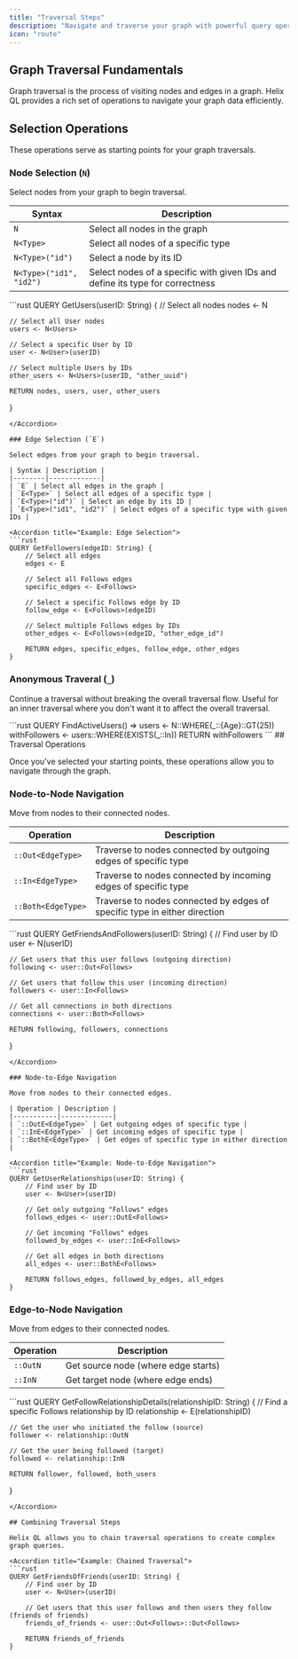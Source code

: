 ```yaml
---
title: "Traversal Steps"
description: "Navigate and traverse your graph with powerful query operations"
icon: "route"
---
```


## Graph Traversal Fundamentals

Graph traversal is the process of visiting nodes and edges in a graph. Helix QL provides a rich set of operations to navigate your graph data efficiently.

## Selection Operations

These operations serve as starting points for your graph traversals.

### Node Selection (`N`)

Select nodes from your graph to begin traversal.

| Syntax | Description |
|--------|-------------|
| `N` | Select all nodes in the graph |
| `N<Type>` | Select all nodes of a specific type |
| `N<Type>("id")` | Select a node by its ID |
| `N<Type>("id1", "id2")` | Select nodes of a specific with given IDs and define its type for correctness |

<Accordion title="Example: Node Selection">
```rust
QUERY GetUsers(userID: String) {
    // Select all nodes
    nodes <- N
    
    // Select all User nodes
    users <- N<Users>
    
    // Select a specific User by ID
    user <- N<User>(userID)
    
    // Select multiple Users by IDs
    other_users <- N<Users>(userID, "other_uuid")
    
    RETURN nodes, users, user, other_users
}
```
</Accordion>

### Edge Selection (`E`)

Select edges from your graph to begin traversal.

| Syntax | Description |
|--------|-------------|
| `E` | Select all edges in the graph |
| `E<Type>` | Select all edges of a specific type |
| `E<Type>("id")` | Select an edge by its ID |
| `E<Type>("id1", "id2")` | Select edges of a specific type with given IDs |

<Accordion title="Example: Edge Selection">
```rust
QUERY GetFollowers(edgeID: String) {
    // Select all edges
    edges <- E
    
    // Select all Follows edges
    specific_edges <- E<Follows>
    
    // Select a specific Follows edge by ID
    follow_edge <- E<Follows>(edgeID)
    
    // Select multiple Follows edges by IDs
    other_edges <- E<Follows>(edgeID, "other_edge_id")
    
    RETURN edges, specific_edges, follow_edge, other_edges
}
```
</Accordion>

### Anonymous Traveral (`_`)

Continue a traversal without breaking the overall traversal flow.
Useful for an inner traversal where you don't want it to affect the overall traversal.

<Accordion title="Example: Anonymous Traversal">
```rust
QUERY FindActiveUsers() =>
    users <- N<Person>::WHERE(_::{Age}::GT(25))
    withFollowers <- users::WHERE(EXISTS(_::In<Follows>))
    RETURN withFollowers
```
</Accordion>
## Traversal Operations

Once you've selected your starting points, these operations allow you to navigate through the graph.

### Node-to-Node Navigation

Move from nodes to their connected nodes.

| Operation | Description |
|-----------|-------------|
| `::Out<EdgeType>` | Traverse to nodes connected by outgoing edges of specific type |
| `::In<EdgeType>` | Traverse to nodes connected by incoming edges of specific type |
| `::Both<EdgeType>` | Traverse to nodes connected by edges of specific type in either direction |

<Accordion title="Example: Node-to-Node Navigation">
```rust
QUERY GetFriendsAndFollowers(userID: String) {
    // Find user by ID
    user <- N<User>(userID)
    
    // Get users that this user follows (outgoing direction)
    following <- user::Out<Follows>
    
    // Get users that follow this user (incoming direction)
    followers <- user::In<Follows>
    
    // Get all connections in both directions
    connections <- user::Both<Follows>
    
    RETURN following, followers, connections
}
```
</Accordion>

### Node-to-Edge Navigation

Move from nodes to their connected edges.

| Operation | Description |
|-----------|-------------|
| `::OutE<EdgeType>` | Get outgoing edges of specific type |
| `::InE<EdgeType>` | Get incoming edges of specific type |
| `::BothE<EdgeType>` | Get edges of specific type in either direction |

<Accordion title="Example: Node-to-Edge Navigation">
```rust
QUERY GetUserRelationships(userID: String) {
    // Find user by ID
    user <- N<User>(userID)
    
    // Get only outgoing "Follows" edges
    follows_edges <- user::OutE<Follows>
    
    // Get incoming "Follows" edges
    followed_by_edges <- user::InE<Follows>

    // Get all edges in both directions
    all_edges <- user::BothE<Follows>
    
    RETURN follows_edges, followed_by_edges, all_edges
}
```
</Accordion>

### Edge-to-Node Navigation

Move from edges to their connected nodes.

| Operation | Description |
|-----------|-------------|
| `::OutN` | Get source node (where edge starts) |
| `::InN` | Get target node (where edge ends) |

<Accordion title="Example: Edge-to-Node Navigation">
```rust
QUERY GetFollowRelationshipDetails(relationshipID: String) {
    // Find a specific Follows relationship by ID
    relationship <- E<Follows>(relationshipID)
    
    // Get the user who initiated the follow (source)
    follower <- relationship::OutN
    
    // Get the user being followed (target)
    followed <- relationship::InN
    
    RETURN follower, followed, both_users
}
```
</Accordion>

## Combining Traversal Steps

Helix QL allows you to chain traversal operations to create complex graph queries.

<Accordion title="Example: Chained Traversal">
```rust
QUERY GetFriendsOfFriends(userID: String) {
    // Find user by ID
    user <- N<User>(userID)
    
    // Get users that this user follows and then users they follow (friends of friends)
    friends_of_friends <- user::Out<Follows>::Out<Follows>
    
    RETURN friends_of_friends
}
```
</Accordion>
